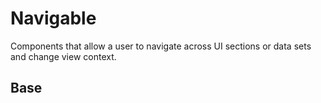 
<Meta title="Theme/Characteristics/Navigable" />

# Navigable

Components that allow a user to navigate across UI sections or data sets and change view context.

## Base

<DocGrid>
  <CursorBlock cursor="--salt-navigable-cursor-hover" />
  <CursorBlock cursor="--salt-navigable-cursor-active" />
  <CursorBlock cursor="--salt-navigable-cursor-disabled" />
  <CursorBlock cursor="--salt-navigable-cursor-edit" />
  <FontWeightBlock fontWeight="--salt-navigable-fontWeight" />
  <FontWeightBlock fontWeight="--salt-navigable-fontWeight-hover" />
  <FontWeightBlock fontWeight="--salt-navigable-fontWeight-active" />
  <FontWeightBlock fontWeight="--salt-navigable-fontWeight-edit" />
  <ColorBlock colorVar="--salt-navigable-indicator-active" />
  <ColorBlock colorVar="--salt-navigable-indicator-hover" />
  <ColorBlock colorVar="--salt-navigable-indicator-activeDisabled" />
  <ColorBlock colorVar="--salt-navigable-primary-background" />
  <ColorBlock colorVar="--salt-navigable-primary-background-active" />
  <ColorBlock colorVar="--salt-navigable-primary-background-hover" />
  <ColorBlock colorVar="--salt-navigable-tertiary-background" />
  <ColorBlock colorVar="--salt-navigable-tertiary-background-active" />
  <ColorBlock colorVar="--salt-navigable-tertiary-background-hover" />
  <ColorBlock colorVar="--salt-navigable-secondary-background" />
  <ColorBlock colorVar="--salt-navigable-secondary-background-active" />
  <ColorBlock colorVar="--salt-navigable-secondary-background-hover" />
</DocGrid>
